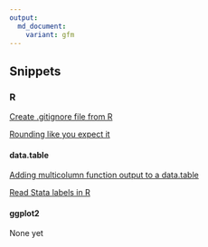 ```yaml
---
output:
  md_document:
    variant: gfm
---
```


## Snippets

### R

[Create .gitignore file from R](create-gitignore-file.md)

[Rounding like you expect it](R/rounding-in-commerce.md)

#### data.table

[Adding multicolumn function output to a data.table](R/data.table/add-columns-without-join.md)

[Read Stata labels in R](R/data.table/read-stata-labels.md)

#### ggplot2

None yet

